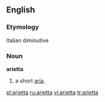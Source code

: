 ==English==

===Etymology===
Italian diminutive

===Noun===
'''arietta'''

# a short [[aria]].

[[pl:arietta]]
[[ru:arietta]]
[[vi:arietta]]
[[tr:arietta]]